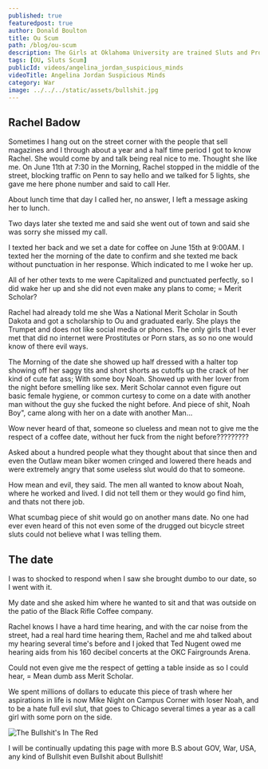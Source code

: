 ```yaml
---
published: true
featuredpost: true
author: Donald Boulton
title: Ou Scum
path: /blog/ou-scum
description: The Girls at Oklahoma University are trained Sluts and Prostitutes
tags: [OU, Sluts Scum]
publicId: videos/angelina_jordan_suspicious_minds
videoTitle: Angelina Jordan Suspicious Minds
category: War
image: ../../../static/assets/bullshit.jpg
---
```


## Rachel Badow

Sometimes I hang out on the street corner with the people that sell magazines and I through about a year and a half time period I got to know Rachel. She would come by and talk being real nice to me. Thought she like me. On June 11th at 7:30 in the Morning, Rachel stopped in the middle of the street, blocking traffic on Penn to say hello and we talked for 5 lights, she gave me here phone number and said to call Her.

About lunch time that day I called her, no answer, I left a message asking her to lunch.

Two days later she texted me and said she went out of town and said she was sorry she missed my call.

I texted her back and we set a date for coffee on June 15th at 9:00AM. I texted her the morning of the date to confirm and she texted me back without punctuation in her response. Which indicated to me I woke her up.

All of her other texts to me were Capitalized and punctuated perfectly, so I did wake her up and she did not even make any plans to come; = Merit Scholar?

Rachel had already told me she Was a National Merit Scholar in South Dakota and got a scholarship to Ou and graduated early. She plays the Trumpet and does not like social media or phones. The only girls that I ever met that did no internet were Prostitutes or Porn stars, as so no one would know of there evil ways.

The Morning of the date she showed up half dressed with a halter top showing off her saggy tits and short shorts as cutoffs up the crack of her kind of cute fat ass; With some boy Noah. Showed up with her lover from the night before smelling like sex. Merit Scholar cannot even figure out basic female hygiene, or common curtesy to come on a date with another man without the guy she fucked the night before. And piece of shit, Noah Boy", came along with her on a date with another Man...

Wow never heard of that, someone so clueless and mean not to give me the respect of a coffee date, without her fuck from the night before?????????

Asked about a hundred people what they thought about that since then and even the Outlaw mean biker women cringed and lowered there heads and were extremely angry that some useless slut would do that to someone. 

How mean and evil, they said. The men all wanted to know about Noah, where he worked and lived. I did not tell them or they would go find him, and thats not there job.

What scumbag piece of shit would go on another mans date. No one had ever even heard of this not even some of the drugged out bicycle street sluts could not believe what I was telling them.

## The date

I was to shocked to respond when I saw she brought dumbo to our date, so I went with it.

My date and she asked him where he wanted to sit and that was outside on the patio of the Black Rifle Coffee company.

Rachel knows I have a hard time hearing, and with the car noise from the street, had a real hard time hearing them, Rachel and me ahd talked about my hearing several time's before and I joked that Ted Nugent owed me hearing aids from his 160 decibel concerts at the OKC Fairgrounds Arena. 

Could not even give me the respect of getting a table inside as so I could hear, = Mean dumb ass Merit Scholar.

We spent millions of dollars to educate this piece of trash where her aspirations in life is now Mike Night on Campus Corner with loser Noah, and to be a hate full evil slut, that goes to Chicago several times a year as a call girl with some porn on the side.










![The Bullshit's In The Red](../../../static/assets/bullshit.jpg)


<Callout variant='info'>

I will be continually updating this page with more B.S about GOV, War, USA, any kind of Bullshit even Bullshit about Bullshit!

</Callout>

<WavyHr className="mt-1 mb-1 text-fuchsia-600" />
